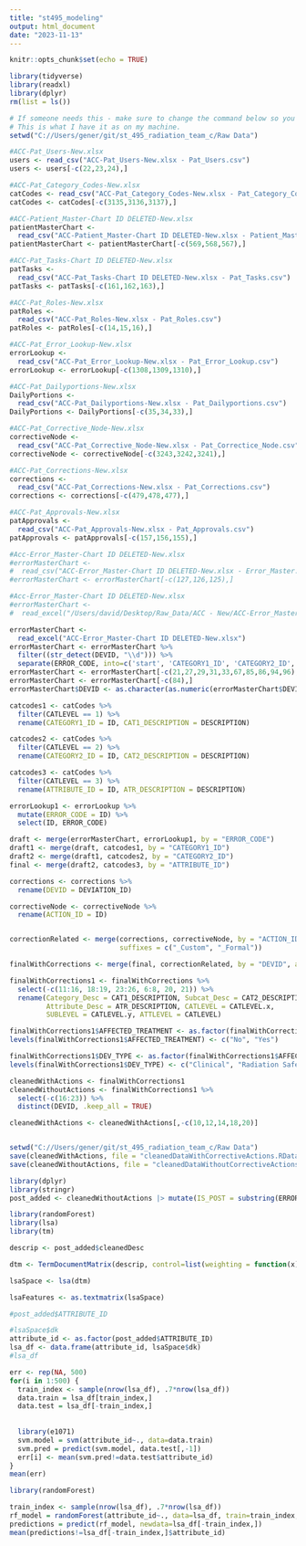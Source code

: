 ---
title: "st495_modeling"
output: html_document
date: "2023-11-13"
---

```{r setup, include=FALSE}
knitr::opts_chunk$set(echo = TRUE)
```

```{r setup}
library(tidyverse)
library(readxl)
library(dplyr)
rm(list = ls())

# If someone needs this - make sure to change the command below so you can access the data!
# This is what I have it as on my machine.
setwd("C://Users/gener/git/st_495_radiation_team_c/Raw Data")

#ACC-Pat_Users-New.xlsx
users <- read_csv("ACC-Pat_Users-New.xlsx - Pat_Users.csv")
users <- users[-c(22,23,24),]

#ACC-Pat_Category_Codes-New.xlsx
catCodes <- read_csv("ACC-Pat_Category_Codes-New.xlsx - Pat_Category_Codes.csv")
catCodes <- catCodes[-c(3135,3136,3137),]

#ACC-Patient_Master-Chart ID DELETED-New.xlsx
patientMasterChart <- 
  read_csv("ACC-Patient_Master-Chart ID DELETED-New.xlsx - Patient_Master.csv")
patientMasterChart <- patientMasterChart[-c(569,568,567),]

#ACC-Pat_Tasks-Chart ID DELETED-New.xlsx
patTasks <-
  read_csv("ACC-Pat_Tasks-Chart ID DELETED-New.xlsx - Pat_Tasks.csv")
patTasks <- patTasks[-c(161,162,163),]

#ACC-Pat_Roles-New.xlsx
patRoles <-
  read_csv("ACC-Pat_Roles-New.xlsx - Pat_Roles.csv")
patRoles <- patRoles[-c(14,15,16),]

#ACC-Pat_Error_Lookup-New.xlsx
errorLookup <-
  read_csv("ACC-Pat_Error_Lookup-New.xlsx - Pat_Error_Lookup.csv")
errorLookup <- errorLookup[-c(1308,1309,1310),]

#ACC-Pat_Dailyportions-New.xlsx
DailyPortions <-
  read_csv("ACC-Pat_Dailyportions-New.xlsx - Pat_Dailyportions.csv")
DailyPortions <- DailyPortions[-c(35,34,33),]

#ACC-Pat_Corrective_Node-New.xlsx
correctiveNode <-
  read_csv("ACC-Pat_Corrective_Node-New.xlsx - Pat_Correctice_Node.csv")
correctiveNode <- correctiveNode[-c(3243,3242,3241),]

#ACC-Pat_Corrections-New.xlsx
corrections <-
  read_csv("ACC-Pat_Corrections-New.xlsx - Pat_Corrections.csv")
corrections <- corrections[-c(479,478,477),]

#ACC-Pat_Approvals-New.xlsx
patApprovals <-
  read_csv("ACC-Pat_Approvals-New.xlsx - Pat_Approvals.csv")
patApprovals <- patApprovals[-c(157,156,155),]

#Acc-Error_Master-Chart ID DELETED-New.xlsx
#errorMasterChart <-
#  read_csv("ACC-Error_Master-Chart ID DELETED-New.xlsx - Error_Master.csv")
#errorMasterChart <- errorMasterChart[-c(127,126,125),]

#Acc-Error_Master-Chart ID DELETED-New.xlsx
#errorMasterChart <-
#  read_excel("/Users/david/Desktop/Raw_Data/ACC - New/ACC-Error_Master-Chart ID DELETED-New.xlsx")

errorMasterChart <-
  read_excel("ACC-Error_Master-Chart ID DELETED-New.xlsx")
errorMasterChart <- errorMasterChart %>%
  filter((str_detect(DEVID, "\\d"))) %>%
  separate(ERROR_CODE, into=c('start', 'CATEGORY1_ID', 'CATEGORY2_ID', 'ATTRIBUTE_ID'), sep = '-', remove = F)
errorMasterChart <- errorMasterChart[-c(21,27,29,31,33,67,85,86,94,96),]
errorMasterChart <- errorMasterChart[-c(84),]
errorMasterChart$DEVID <- as.character(as.numeric(errorMasterChart$DEVID))

catcodes1 <- catCodes %>%
  filter(CATLEVEL == 1) %>%
  rename(CATEGORY1_ID = ID, CAT1_DESCRIPTION = DESCRIPTION)

catcodes2 <- catCodes %>%
  filter(CATLEVEL == 2) %>%
  rename(CATEGORY2_ID = ID, CAT2_DESCRIPTION = DESCRIPTION)

catcodes3 <- catCodes %>%
  filter(CATLEVEL == 3) %>%
  rename(ATTRIBUTE_ID = ID, ATR_DESCRIPTION = DESCRIPTION)

errorLookup1 <- errorLookup %>%
  mutate(ERROR_CODE = ID) %>%
  select(ID, ERROR_CODE)

draft <- merge(errorMasterChart, errorLookup1, by = "ERROR_CODE")
draft1 <- merge(draft, catcodes1, by = "CATEGORY1_ID")
draft2 <- merge(draft1, catcodes2, by = "CATEGORY2_ID")
final <- merge(draft2, catcodes3, by = "ATTRIBUTE_ID")

corrections <- corrections %>% 
  rename(DEVID = DEVIATION_ID)

correctiveNode <- correctiveNode %>% 
  rename(ACTION_ID = ID)


correctionRelated <- merge(corrections, correctiveNode, by = "ACTION_ID",
                           suffixes = c("_Custom", "_Formal"))

finalWithCorrections <- merge(final, correctionRelated, by = "DEVID", all.x = TRUE)

finalWithCorrections1 <- finalWithCorrections %>% 
  select(-c(11:16, 18:19, 23:26, 6:8, 20, 21)) %>% 
  rename(Category_Desc = CAT1_DESCRIPTION, Subcat_Desc = CAT2_DESCRIPTION,
         Attribute_Desc = ATR_DESCRIPTION, CATLEVEL = CATLEVEL.x,
         SUBLEVEL = CATLEVEL.y, ATTLEVEL = CATLEVEL)

finalWithCorrections1$AFFECTED_TREATMENT <- as.factor(finalWithCorrections1$AFFECTED_TREATMENT)
levels(finalWithCorrections1$AFFECTED_TREATMENT) <- c("No", "Yes")

finalWithCorrections1$DEV_TYPE <- as.factor(finalWithCorrections1$AFFECTED_TREATMENT)
levels(finalWithCorrections1$DEV_TYPE) <- c("Clinical", "Radiation Safety", "Quality Assurance")

cleanedWithActions <- finalWithCorrections1
cleanedWithoutActions <- finalWithCorrections1 %>% 
  select(-c(16:23)) %>% 
  distinct(DEVID, .keep_all = TRUE)

cleanedWithActions <- cleanedWithActions[,-c(10,12,14,18,20)]


setwd("C://Users/gener/git/st_495_radiation_team_c/Raw Data")
save(cleanedWithActions, file = "cleanedDataWithCorrectiveActions.RData")
save(cleanedWithoutActions, file = "cleanedDataWithoutCorrectiveActions.RData")
```

``` {r modelingsetup}
library(dplyr)
library(stringr)
post_added <- cleanedWithoutActions |> mutate(IS_POST = substring(ERROR_CODE, 1, 1), cleanedDesc = str_replace_all(DESCRIPTION, "\\b\\d{1,2}/\\d{1,2}/\\d{2,4}\\b", ""))
```

``` {r modelingRForest}
library(randomForest)
library(lsa)
library(tm)

descrip <- post_added$cleanedDesc

dtm <- TermDocumentMatrix(descrip, control=list(weighting = function(x) weightTfIdf(x, normalize=TRUE), wordLengths = c(2,Inf)))

lsaSpace <- lsa(dtm)

lsaFeatures <- as.textmatrix(lsaSpace)
```
``` {r}
#post_added$ATTRIBUTE_ID

#lsaSpace$dk
attribute_id <- as.factor(post_added$ATTRIBUTE_ID)
lsa_df <- data.frame(attribute_id, lsaSpace$dk)
#lsa_df

err <- rep(NA, 500)
for(i in 1:500) {
  train_index <- sample(nrow(lsa_df), .7*nrow(lsa_df))
  data.train = lsa_df[train_index,]
  data.test = lsa_df[-train_index,]
  
  
  library(e1071)
  svm.model = svm(attribute_id~., data=data.train)
  svm.pred = predict(svm.model, data.test[,-1])
  err[i] <- mean(svm.pred!=data.test$attribute_id)
}
mean(err)
```
``` {r}
library(randomForest)

train_index <- sample(nrow(lsa_df), .7*nrow(lsa_df))
rf_model = randomForest(attribute_id~., data=lsa_df, train=train_index, mtry=8, importance=TRUE)
predictions = predict(rf_model, newdata=lsa_df[-train_index,])
mean(predictions!=lsa_df[-train_index,]$attribute_id)
```
